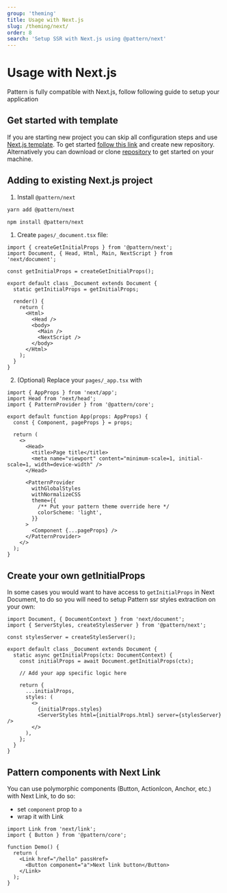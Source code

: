 ```yaml
---
group: 'theming'
title: Usage with Next.js
slug: /theming/next/
order: 8
search: 'Setup SSR with Next.js using @pattern/next'
---
```


# Usage with Next.js

Pattern is fully compatible with Next.js, follow following guide to setup your application

## Get started with template

If you are starting new project you can skip all configuration steps and use [Next.js template](https://github.com/pattern-ui/pattern-next-template).
To get started [follow this link](https://github.com/pattern-ui/pattern-next-template/generate) and create new repository.
Alternatively you can download or clone [repository](https://github.com/pattern-ui/pattern-next-template) to get started on your machine.

## Adding to existing Next.js project

1. Install `@pattern/next`

```bash
yarn add @pattern/next

npm install @pattern/next
```

1. Create `pages/_document.tsx` file:

```tsx
import { createGetInitialProps } from '@pattern/next';
import Document, { Head, Html, Main, NextScript } from 'next/document';

const getInitialProps = createGetInitialProps();

export default class _Document extends Document {
  static getInitialProps = getInitialProps;

  render() {
    return (
      <Html>
        <Head />
        <body>
          <Main />
          <NextScript />
        </body>
      </Html>
    );
  }
}
```

2. (Optional) Replace your `pages/_app.tsx` with

```tsx
import { AppProps } from 'next/app';
import Head from 'next/head';
import { PatternProvider } from '@pattern/core';

export default function App(props: AppProps) {
  const { Component, pageProps } = props;

  return (
    <>
      <Head>
        <title>Page title</title>
        <meta name="viewport" content="minimum-scale=1, initial-scale=1, width=device-width" />
      </Head>

      <PatternProvider
        withGlobalStyles
        withNormalizeCSS
        theme={{
          /** Put your pattern theme override here */
          colorScheme: 'light',
        }}
      >
        <Component {...pageProps} />
      </PatternProvider>
    </>
  );
}
```

## Create your own getInitialProps

In some cases you would want to have access to `getInitialProps` in Next Document,
to do so you will need to setup Pattern ssr styles extraction on your own:

```tsx
import Document, { DocumentContext } from 'next/document';
import { ServerStyles, createStylesServer } from '@pattern/next';

const stylesServer = createStylesServer();

export default class _Document extends Document {
  static async getInitialProps(ctx: DocumentContext) {
    const initialProps = await Document.getInitialProps(ctx);

    // Add your app specific logic here

    return {
      ...initialProps,
      styles: (
        <>
          {initialProps.styles}
          <ServerStyles html={initialProps.html} server={stylesServer} />
        </>
      ),
    };
  }
}
```

## Pattern components with Next Link

You can use polymorphic components (Button, ActionIcon, Anchor, etc.) with Next Link, to do so:

- set `component` prop to `a`
- wrap it with Link

```tsx
import Link from 'next/link';
import { Button } from '@pattern/core';

function Demo() {
  return (
    <Link href="/hello" passHref>
      <Button component="a">Next link button</Button>
    </Link>
  );
}
```
